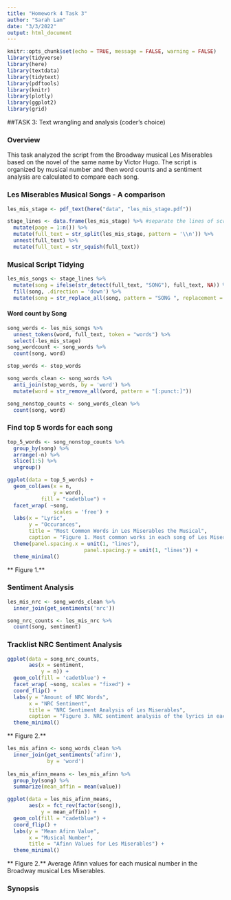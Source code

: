 ```yaml
---
title: "Homework 4 Task 3"
author: "Sarah Lam"
date: "3/3/2022"
output: html_document
---
```


```r
knitr::opts_chunk$set(echo = TRUE, message = FALSE, warning = FALSE)
library(tidyverse)
library(here)
library(textdata)
library(tidytext)
library(pdftools)
library(knitr)
library(plotly)
library(ggplot2)
library(grid)
```

##TASK 3: Text wrangling and analysis (coder’s choice)

### Overview
This task analyzed the script from the Broadway musical Les Miserables based on the novel of the same name by Victor Hugo. The script is organized by musical number and then word counts and a sentiment analysis are calculated to compare each song.

### Les Miserables Musical Songs - A comparison

```r
les_mis_stage <- pdf_text(here("data", "les_mis_stage.pdf"))

stage_lines <- data.frame(les_mis_stage) %>% #separate the lines of script 
  mutate(page = 1:n()) %>% 
  mutate(full_text = str_split(les_mis_stage, pattern = '\\n')) %>% 
  unnest(full_text) %>% 
  mutate(full_text = str_squish(full_text))
```

### Musical Script Tidying

```r
les_mis_songs <- stage_lines %>% 
  mutate(song = ifelse(str_detect(full_text, "SONG"), full_text, NA)) %>% 
  fill(song, .direction = 'down') %>% 
  mutate(song = str_replace_all(song, pattern = "SONG ", replacement = ""))
```

#### Word count by Song

```r
song_words <- les_mis_songs %>% 
  unnest_tokens(word, full_text, token = "words") %>% 
  select(-les_mis_stage)  
song_wordcount <- song_words %>% 
  count(song, word) 

stop_words <- stop_words

song_words_clean <- song_words %>% 
  anti_join(stop_words, by = 'word') %>% 
  mutate(word = str_remove_all(word, pattern = "[:punct:]"))

song_nonstop_counts <- song_words_clean %>% 
  count(song, word)
```

### Find top 5 words for each song

```r
top_5_words <- song_nonstop_counts %>% 
  group_by(song) %>% 
  arrange(-n) %>% 
  slice(1:5) %>% 
  ungroup() 

ggplot(data = top_5_words) +
  geom_col(aes(x = n,
               y = word),
           fill = "cadetblue") +
  facet_wrap( ~song, 
               scales = 'free') +
  labs(x = "Lyric",
       y = "Occurances",
       title = "Most Common Words in Les Miserables the Musical",
       caption = "Figure 1. Most common works in each song of Les Miserables the musical.") +
  theme(panel.spacing.x = unit(1, "lines"),
                         panel.spacing.y = unit(1, "lines")) +
  theme_minimal()
```

** Figure 1.** 


### Sentiment Analysis

```r
les_mis_nrc <- song_words_clean %>% 
  inner_join(get_sentiments('nrc')) 

song_nrc_counts <- les_mis_nrc %>% 
  count(song, sentiment) 
```

### Tracklist NRC Sentiment Analysis

```r
ggplot(data = song_nrc_counts,
       aes(x = sentiment, 
           y = n)) +
  geom_col(fill = 'cadetblue') +
  facet_wrap( ~song, scales = "fixed") +
  coord_flip() +
  labs(y = "Amount of NRC Words",
       x = "NRC Sentiment",
       title = "NRC Sentiment Analysis of Les Miserables",
       caption = "Figure 3. NRC sentiment analysis of the lyrics in each song from the popular musical Les Miserables.") +
  theme_minimal()
```
 
** Figure 2.** 


```r
les_mis_afinn <- song_words_clean %>% 
  inner_join(get_sentiments('afinn'),
             by = 'word') 
   
les_mis_afinn_means <- les_mis_afinn %>% 
  group_by(song) %>% 
  summarize(mean_affin = mean(value))

ggplot(data = les_mis_afinn_means,
       aes(x = fct_rev(factor(song)),
           y = mean_affin)) +
  geom_col(fill = "cadetblue") +
  coord_flip() +
  labs(y = "Mean Afinn Value",
       x = "Musical Number",
       title = "Afinn Values for Les Miserables") +
  theme_minimal()
```
 
** Figure 2.** Average Afinn values for each musical number in the Broadway musical Les Miserables.


### Synopsis

